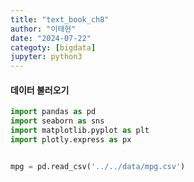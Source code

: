 ```yaml
---
title: "text_book_ch8"
author: "이태현"
date: "2024-07-22"
categoty: [bigdata]
jupyter: python3
---
```

#### 데이터 불러오기
```python
import pandas as pd
import seaborn as sns
import matplotlib.pyplot as plt
import plotly.express as px


mpg = pd.read_csv('../../data/mpg.csv')
```

